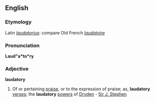 ==English==

===Etymology===
Latin ''[[laudatorius]]'': compare Old French ''[[laudatoire]]''

===Pronunciation===
'''Laud"a*to*ry'''

===Adjective===
'''laudatory'''

# Of or pertaining [[praise]], or to the expression of praise; as, '''laudatory''' [[verse]]s; the '''laudatory''' [[power]]s of [[John Dryden|Dryden]] - [[Sir J. Stephen]]